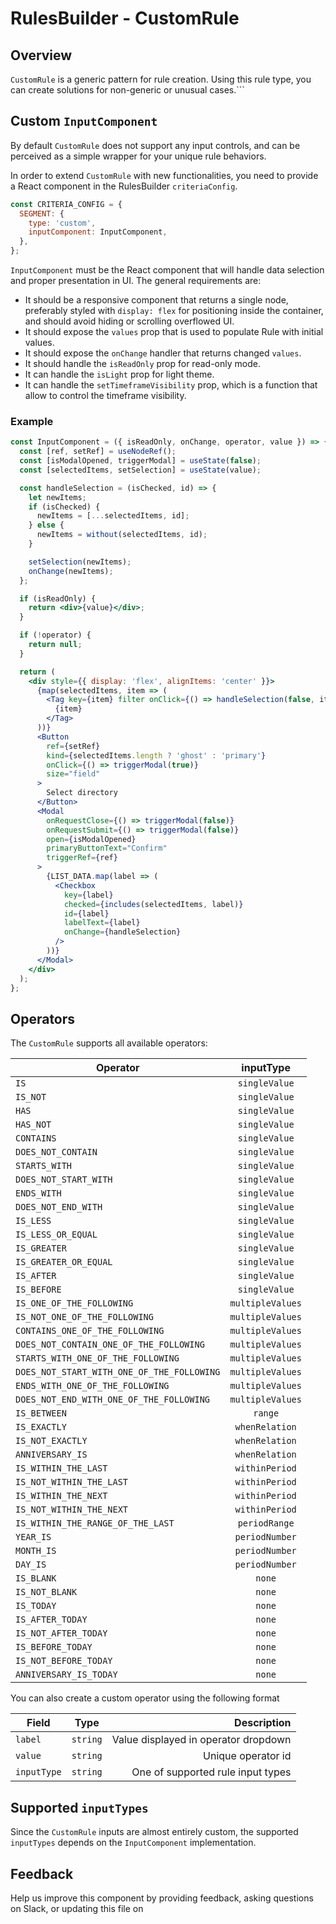 

# RulesBuilder - CustomRule

## Overview

`CustomRule` is a generic pattern for rule creation. Using this rule type, you can create solutions for non-generic or unusual cases.```

<Preview>
  <Story id="experimental-rulesbuilder-customrule--usage" />
</Preview>

## Custom `InputComponent`

By default `CustomRule` does not support any input controls, and can be perceived as a simple wrapper for your unique rule behaviors.

In order to extend `CustomRule` with new functionalities, you need to provide a React component in the RulesBuilder `criteriaConfig`.

```js
const CRITERIA_CONFIG = {
  SEGMENT: {
    type: 'custom',
    inputComponent: InputComponent,
  },
};
```

`InputComponent` must be the React component that will handle data selection and proper presentation in UI. The general requirements are:

- It should be a responsive component that returns a single node, preferably styled with `display: flex` for positioning inside the container, and should avoid hiding or scrolling overflowed UI.
- It should expose the `values` prop that is used to populate Rule with initial values.
- It should expose the `onChange` handler that returns changed `values`.
- It should handle the `isReadOnly` prop for read-only mode.
- It can handle the `isLight` prop for light theme.
- It can handle the `setTimeframeVisibility` prop, which is a function that allow to control the timeframe visibility.

### Example

```jsx
const InputComponent = ({ isReadOnly, onChange, operator, value }) => {
  const [ref, setRef] = useNodeRef();
  const [isModalOpened, triggerModal] = useState(false);
  const [selectedItems, setSelection] = useState(value);

  const handleSelection = (isChecked, id) => {
    let newItems;
    if (isChecked) {
      newItems = [...selectedItems, id];
    } else {
      newItems = without(selectedItems, id);
    }

    setSelection(newItems);
    onChange(newItems);
  };

  if (isReadOnly) {
    return <div>{value}</div>;
  }

  if (!operator) {
    return null;
  }

  return (
    <div style={{ display: 'flex', alignItems: 'center' }}>
      {map(selectedItems, item => (
        <Tag key={item} filter onClick={() => handleSelection(false, item)}>
          {item}
        </Tag>
      ))}
      <Button
        ref={setRef}
        kind={selectedItems.length ? 'ghost' : 'primary'}
        onClick={() => triggerModal(true)}
        size="field"
      >
        Select directory
      </Button>
      <Modal
        onRequestClose={() => triggerModal(false)}
        onRequestSubmit={() => triggerModal(false)}
        open={isModalOpened}
        primaryButtonText="Confirm"
        triggerRef={ref}
      >
        {LIST_DATA.map(label => (
          <Checkbox
            key={label}
            checked={includes(selectedItems, label)}
            id={label}
            labelText={label}
            onChange={handleSelection}
          />
        ))}
      </Modal>
    </div>
  );
};
```

## Operators

The `CustomRule` supports all available operators:

| Operator                                   |    inputType     |
| ------------------------------------------ | :--------------: |
| `IS`                                       |  `singleValue`   |
| `IS_NOT`                                   |  `singleValue`   |
| `HAS`                                      |  `singleValue`   |
| `HAS_NOT`                                  |  `singleValue`   |
| `CONTAINS`                                 |  `singleValue`   |
| `DOES_NOT_CONTAIN`                         |  `singleValue`   |
| `STARTS_WITH`                              |  `singleValue`   |
| `DOES_NOT_START_WITH`                      |  `singleValue`   |
| `ENDS_WITH`                                |  `singleValue`   |
| `DOES_NOT_END_WITH`                        |  `singleValue`   |
| `IS_LESS`                                  |  `singleValue`   |
| `IS_LESS_OR_EQUAL`                         |  `singleValue`   |
| `IS_GREATER`                               |  `singleValue`   |
| `IS_GREATER_OR_EQUAL`                      |  `singleValue`   |
| `IS_AFTER`                                 |  `singleValue`   |
| `IS_BEFORE`                                |  `singleValue`   |
| `IS_ONE_OF_THE_FOLLOWING`                  | `multipleValues` |
| `IS_NOT_ONE_OF_THE_FOLLOWING`              | `multipleValues` |
| `CONTAINS_ONE_OF_THE_FOLLOWING`            | `multipleValues` |
| `DOES_NOT_CONTAIN_ONE_OF_THE_FOLLOWING`    | `multipleValues` |
| `STARTS_WITH_ONE_OF_THE_FOLLOWING`         | `multipleValues` |
| `DOES_NOT_START_WITH_ONE_OF_THE_FOLLOWING` | `multipleValues` |
| `ENDS_WITH_ONE_OF_THE_FOLLOWING`           | `multipleValues` |
| `DOES_NOT_END_WITH_ONE_OF_THE_FOLLOWING`   | `multipleValues` |
| `IS_BETWEEN`                               |     `range`      |
| `IS_EXACTLY`                               |  `whenRelation`  |
| `IS_NOT_EXACTLY`                           |  `whenRelation`  |
| `ANNIVERSARY_IS`                           |  `whenRelation`  |
| `IS_WITHIN_THE_LAST`                       |  `withinPeriod`  |
| `IS_NOT_WITHIN_THE_LAST`                   |  `withinPeriod`  |
| `IS_WITHIN_THE_NEXT`                       |  `withinPeriod`  |
| `IS_NOT_WITHIN_THE_NEXT`                   |  `withinPeriod`  |
| `IS_WITHIN_THE_RANGE_OF_THE_LAST`          |  `periodRange`   |
| `YEAR_IS`                                  |  `periodNumber`  |
| `MONTH_IS`                                 |  `periodNumber`  |
| `DAY_IS`                                   |  `periodNumber`  |
| `IS_BLANK`                                 |      `none`      |
| `IS_NOT_BLANK`                             |      `none`      |
| `IS_TODAY`                                 |      `none`      |
| `IS_AFTER_TODAY`                           |      `none`      |
| `IS_NOT_AFTER_TODAY`                       |      `none`      |
| `IS_BEFORE_TODAY`                          |      `none`      |
| `IS_NOT_BEFORE_TODAY`                      |      `none`      |
| `ANNIVERSARY_IS_TODAY`                     |      `none`      |

You can also create a custom operator using the following format

| Field       |   Type   |                          Description |
| ----------- | :------: | -----------------------------------: |
| `label`     | `string` | Value displayed in operator dropdown |
| `value`     | `string` |                   Unique operator id |
| `inputType` | `string` |    One of supported rule input types |

## Supported `inputTypes`

Since the `CustomRule` inputs are almost entirely custom, the supported `inputTypes` depends on the `InputComponent` implementation.

## Feedback

Help us improve this component by providing feedback, asking questions
on Slack, or updating this file on

